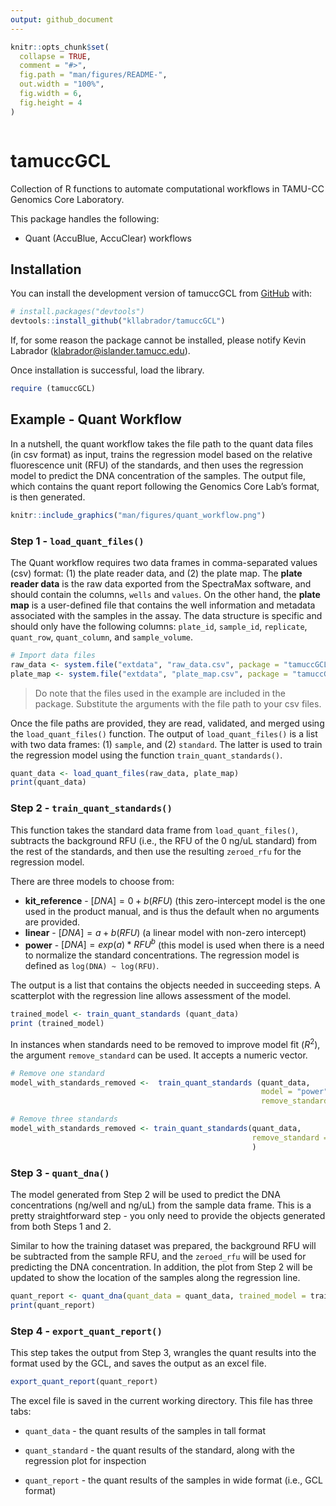 ```yaml
---
output: github_document
---
```


<!-- README.md is generated from README.Rmd. Please edit that file -->

```r
knitr::opts_chunk$set(
  collapse = TRUE,
  comment = "#>",
  fig.path = "man/figures/README-",
  out.width = "100%",
  fig.width = 6,
  fig.height = 4
)



```

# tamuccGCL

<!-- badges: start -->

<!-- badges: end -->

Collection of R functions to automate computational workflows in TAMU-CC Genomics Core Laboratory.

This package handles the following:

-   Quant (AccuBlue, AccuClear) workflows

## Installation

You can install the development version of tamuccGCL from [GitHub](https://github.com/) with:

``` r
# install.packages("devtools")
devtools::install_github("kllabrador/tamuccGCL")
```

If, for some reason the package cannot be installed, please notify Kevin Labrador ([klabrador\@islander.tamucc.edu](mailto:klabrador@islander.tamucc.edu){.email}).

Once installation is successful, load the library.

```r
require (tamuccGCL)
```

## Example - Quant Workflow

In a nutshell, the quant workflow takes the file path to the quant data files (in csv format) as input, trains the regression model based on the relative fluorescence unit (RFU) of the standards, and then uses the regression model to predict the DNA concentration of the samples. The output file, which contains the quant report following the Genomics Core Lab's format, is then generated.

```r
knitr::include_graphics("man/figures/quant_workflow.png")
```

### Step 1 - `load_quant_files()`

The Quant workflow requires two data frames in comma-separated values (csv) format: (1) the plate reader data, and (2) the plate map. The **plate reader data** is the raw data exported from the SpectraMax software, and should contain the columns, `wells` and `values`. On the other hand, the **plate map** is a user-defined file that contains the well information and metadata associated with the samples in the assay. The data structure is specific and should only have the following columns: `plate_id`, `sample_id`, `replicate`, `quant_row`, `quant_column`, and `sample_volume`.

```r
# Import data files
raw_data <- system.file("extdata", "raw_data.csv", package = "tamuccGCL") 
plate_map <- system.file("extdata", "plate_map.csv", package = "tamuccGCL")
```

> Do note that the files used in the example are included in the package. Substitute the arguments with the file path to your csv files.

Once the file paths are provided, they are read, validated, and merged using the `load_quant_files()` function. The output of `load_quant_files()` is a list with two data frames: (1) `sample`, and (2) `standard`. The latter is used to train the regression model using the function `train_quant_standards()`.

```r
quant_data <- load_quant_files(raw_data, plate_map)
print(quant_data)
```

### Step 2 - `train_quant_standards()`

This function takes the standard data frame from `load_quant_files()`, subtracts the background RFU (i.e., the RFU of the 0 ng/uL standard) from the rest of the standards, and then use the resulting `zeroed_rfu` for the regression model.

There are three models to choose from:

-   **kit_reference** - $[DNA] = 0 + b(RFU)$ (this zero-intercept model is the one used in the product manual, and is thus the default when no arguments are provided.
-   **linear** - $[DNA] = a + b(RFU)$ (a linear model with non-zero intercept)
-   **power** - $[DNA] = exp(a) * RFU^b$ (this model is used when there is a need to normalize the standard concentrations. The regression model is defined as `log(DNA) ~ log(RFU)`.

The output is a list that contains the objects needed in succeeding steps. A scatterplot with the regression line allows assessment of the model.

```r
trained_model <- train_quant_standards (quant_data)
print (trained_model)
```

In instances when standards need to be removed to improve model fit $(R^2)$, the argument `remove_standard` can be used. It accepts a numeric vector.

```r
# Remove one standard
model_with_standards_removed <-  train_quant_standards (quant_data,
                                                        model = "power", 
                                                        remove_standard = 2)

# Remove three standards
model_with_standards_removed <- train_quant_standards(quant_data,
                                                      remove_standard = c(2, 6, 8)
                                                      )
```

### Step 3 - `quant_dna()`

The model generated from Step 2 will be used to predict the DNA concentrations (ng/well and ng/uL) from the sample data frame. This is a pretty straightforward step - you only need to provide the objects generated from both Steps 1 and 2.

Similar to how the training dataset was prepared, the background RFU will be subtracted from the sample RFU, and the `zeroed_rfu` will be used for predicting the DNA concentration. In addition, the plot from Step 2 will be updated to show the location of the samples along the regression line.

```r
quant_report <- quant_dna(quant_data = quant_data, trained_model = trained_model)
print(quant_report)

```

### Step 4 - `export_quant_report()`

This step takes the output from Step 3, wrangles the quant results into the format used by the GCL, and saves the output as an excel file.

```r
export_quant_report(quant_report)
```

The excel file is saved in the current working directory. This file has three tabs:

-   `quant_data` - the quant results of the samples in tall format

-   `quant_standard` - the quant results of the standard, along with the regression plot for inspection

-   `quant_report` - the quant results of the samples in wide format (i.e., GCL format)
